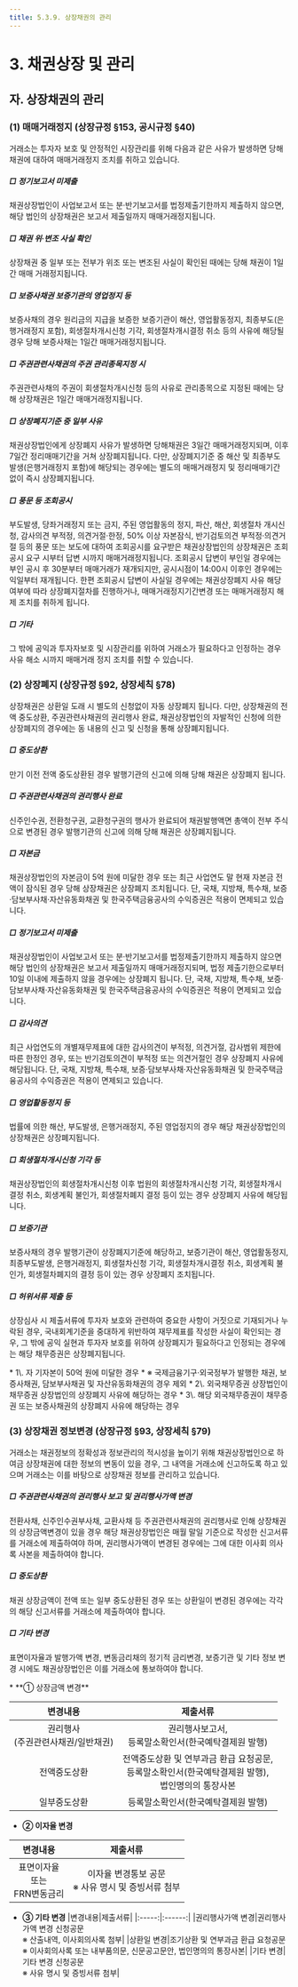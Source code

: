 ```yaml
---
title: 5.3.9. 상장채권의 관리
---
```

# 3. 채권상장 및 관리

## 자. 상장채권의 관리

### (1) 매매거래정지 (상장규정 §153, 공시규정 §40)

거래소는 투자자 보호 및 안정적인 시장관리를 위해 다음과 같은 사유가 발생하면 당해 채권에 대하여 매매거래정지 조치를 취하고 있습니다. 

##### □ 정기보고서 미제출

채권상장법인이 사업보고서 또는 분·반기보고서를 법정제출기한까지 제출하지 않으면, 해당 법인의 상장채권은 보고서 제출일까지 매매거래정지됩니다.

##### □ 채권 위·변조 사실 확인

상장채권 중 일부 또는 전부가 위조 또는 변조된 사실이 확인된 때에는 당해 채권이 1일간 매매 거래정지됩니다. 

##### □ 보증사채권 보증기관의 영업정지 등

보증사채의 경우 원리금의 지급을 보증한 보증기관이 해산, 영업활동정지, 최종부도(은행거래정지 포함), 회생절차개시신청 기각, 회생절차개시결정 취소 등의 사유에 해당될 경우 당해 보증사채는 1일간 매매거래정지됩니다.

##### □ 주권관련사채권의 주권 관리종목지정 시

주권관련사채의 주권이 회생절차개시신청 등의 사유로 관리종목으로 지정된 때에는 당해 상장채권은 1일간 매매거래정지됩니다.

##### □ 상장폐지기준 중 일부 사유

채권상장법인에게 상장폐지 사유가 발생하면 당해채권은 3일간 매매거래정지되며, 이후 7일간 정리매매기간을 거쳐 상장폐지됩니다. 다만, 상장폐지기준 중 해산 및 최종부도 발생(은행거래정지 포함)에 해당되는 경우에는 별도의 매매거래정지 및 정리매매기간 없이 즉시 상장폐지됩니다. 

##### □ 풍문 등 조회공시

부도발생, 당좌거래정지 또는 금지, 주된 영업활동의 정지, 파산, 해산, 회생절차 개시신청, 감사의견 부적정, 의견거절·한정, 50% 이상 자본잠식, 반기검토의견 부적정·의견거절 등의 풍문 또는 보도에 대하여 조회공시를 요구받은 채권상장법인의 상장채권은 조회공시 요구 시부터 답변 시까지 매매거래정지됩니다. 조회공시 답변이 부인일 경우에는 부인 공시 후 30분부터 매매거래가 재개되지만, 공시시점이 14:00시 이후인 경우에는 익일부터 재개됩니다. 한편 조회공시 답변이 사실일 경우에는 채권상장폐지 사유 해당 여부에 따라 상장폐지절차를 진행하거나, 매매거래정지기간변경 또는 매매거래정지 해제 조치를 취하게 됩니다. 

##### □ 기타

그 밖에 공익과 투자자보호 및 시장관리를 위하여 거래소가 필요하다고 인정하는 경우<GTooltipIcon desc="예 : 회생 계획안 인가로 채권의 내용이 변경되는 경우 등" severity="success"/> 사유 해소 시까지 매매거래 정지 조치를 취할 수 있습니다.

### (2) 상장폐지 (상장규정 §92, 상장세칙 §78)

상장채권은 상환일 도래 시 별도의 신청없이 자동 상장폐지 됩니다. 다만, 상장채권의 전액 중도상환, 주권관련사채권의 권리행사 완료, 채권상장법인의 자발적인 신청에 의한 상장폐지의 경우에는 동 내용의 신고 및 신청을 통해 상장폐지됩니다.

##### □ 중도상환

만기 이전 전액 중도상환된 경우 발행기관의 신고에 의해 당해 채권은 상장폐지 됩니다.

##### □ 주권관련사채권의 권리행사 완료

신주인수권, 전환청구권, 교환청구권의 행사가 완료되어 채권발행액면 총액이 전부 주식으로 변경된 경우 발행기관의 신고에 의해 당해 채권은 상장폐지됩니다.

##### □ 자본금

채권상장법인의 자본금이 5억 원에 미달한 경우 또는 최근 사업연도 말 현재 자본금 전액이 잠식된 경우 당해 상장채권은 상장폐지 조치됩니다. 단, 국채, 지방채, 특수채, 보증·담보부사채·자산유동화채권 및 한국주택금융공사의 수익증권은 적용이 면제되고 있습니다. 

##### □ 정기보고서 미제출

채권상장법인이 사업보고서 또는 분·반기보고서를 법정제출기한까지 제출하지 않으면 해당 법인의 상장채권은 보고서 제출일까지 매매거래정지되며, 법정 제출기한으로부터 10일 이내에 제출하지 않을 경우에는 상장폐지 됩니다. 단, 국채, 지방채, 특수채, 보증·담보부사채·자산유동화채권 및 한국주택금융공사의 수익증권은 적용이 면제되고 있습니다.

##### □ 감사의견

최근 사업연도의 개별재무제표<GTooltipIcon desc="한국채택 국제회계기준 적용법인은 연결재무제표 포함" severity="info"/>에 대한 감사의견이 부적정, 의견거절, 감사범위 제한에 따른 한정인 경우, 또는 반기검토의견이 부적정 또는 의견거절인 경우 상장폐지 사유에 해당됩니다. 단, 국채, 지방채, 특수채, 보증·담보부사채·자산유동화채권 및 한국주택금융공사의 수익증권은 적용이 면제되고 있습니다.

##### □ 영업활동정지 등

법률에 의한 해산, 부도발생, 은행거래정지, 주된 영업정지의 경우 해당 채권상장법인의 상장채권은 상장폐지됩니다.

##### □ 회생절차개시신청 기각 등

채권상장법인의 회생절차개시신청 이후 법원의 회생절차개시신청 기각, 회생절차개시결정 취소, 회생계획 불인가, 회생절차폐지 결정 등이 있는 경우 상장폐지 사유에 해당됩니다.

##### □ 보증기관

보증사채의 경우 발행기관이 상장폐지기준에 해당하고, 보증기관이 해산, 영업활동정지, 최종부도발생, 은행거래정지, 회생절차신청 기각, 회생절차개시결정 취소, 회생계획 불인가, 회생절차폐지의 결정 등이 있는 경우 상장폐지 조치됩니다.

##### □ 허위서류 제출 등

상장심사 시 제출서류에 투자자 보호와 관련하여 중요한 사항이 거짓으로 기재되거나 누락된 경우, 국내회계기준을 중대하게 위반하여 재무제표를 작성한 사실이 확인되는 경우, 그 밖에 공익 실현과 투자자 보호를 위하여 상장폐지가 필요하다고 인정되는 경우에는 해당 채무증권은 상장폐지됩니다.

<GCallout severity="info" title="외국채권 상장폐지기준 (상장규정 §97)">
* 1\. 자 기자본이 50억 원에 미달한 경우
    * ※ 국제금융기구·외국정부가 발행한 채권, 보증사채권, 담보부사채권 및 자산유동화채권의 경우 제외 
* 2\. 외국채무증권 상장법인이 채무증권 상장법인의 상장폐지 사유에 해당하는 경우
* 3\. 해당 외국채무증권이 채무증권 또는 보증사채권의 상장폐지 사유에 해당하는 경우
</GCallout>

### (3) 상장채권 정보변경 (상장규정 §93, 상장세칙 §79) 

거래소는 채권정보의 정확성과 정보관리의 적시성을 높이기 위해 채권상장법인으로 하여금 상장채권에 대한 정보의 변동이 있을 경우, 그 내역을 거래소에 신고하도록 하고 있으며 거래소는 이를 바탕으로 상장채권 정보를 관리하고 있습니다.

##### □ 주권관련사채권의 권리행사 보고 및 권리행사가액 변경

전환사채, 신주인수권부사채, 교환사채 등 주권관련사채권의 권리행사로 인해 상장채권의 상장금액변경이 있을 경우 해당 채권상장법인은 매월 말일 기준으로 작성한 신고서류를 거래소에 제출하여야 하며, 권리행사가액이 변경된 경우에는 그에 대한 이사회 의사록 사본을 제출하여야 합니다. 

##### □ 중도상환

채권 상장금액이 전액 또는 일부 중도상환된 경우 또는 상환일이 변경된 경우에는 각각의 해당 신고서류를 거래소에 제출하여야 합니다. 

##### □ 기타 변경

표면이자율과 발행가액 변경, 변동금리채의 정기적 금리변경, 보증기관 및 기타 정보 변경 시에도 채권상장법인은 이를 거래소에 통보하여야 합니다. 

<GCallout severity="warn" title="사유별 제출신고서류">
* **① 상장금액 변경**

|변경내용|제출서류|
|:-----:|:------:|
|권리행사<br/>(주권관련사채권/일반채권)|권리행사보고서,<br/>등록말소확인서(한국예탁결제원 발행)|
|전액중도상환|전액중도상환 및 연부과금 환급 요청공문,<br/>등록말소확인서(한국예탁결제원 발행),<br/>법인명의의 통장사본|
|일부중도상환|등록말소확인서(한국예탁결제원 발행)|

* **② 이자율 변경**

|변경내용|제출서류|
|:-----:|:------:|
|표면이자율<br/>또는<br/>FRN변동금리|이자율 변경통보 공문<br/>※ 사유 명시 및 증빙서류 첨부|

* **③ 기타 변경**
|변경내용|제출서류|
|:-----:|:------:|
|권리행사가액 변경|권리행사가액 변경 신청공문<br/>※ 산출내역, 이사회의사록 첨부|
|상환일 변경|조기상환 및 연부과금 환급 요청공문<br/>※ 이사회의사록 또는 내부품의문, 신문공고문안, 법인명의의 통장사본|
|기타 변경|기타 변경 신청공문<br/>※ 사유 명시 및 증빙서류 첨부|

</GCallout>
